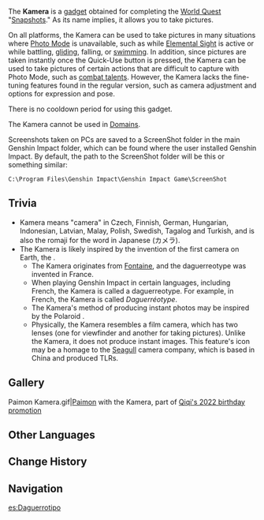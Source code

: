 {{About||the gadget that takes pictures with a hazy border|Special Kamera|the event-only gadget|Kurious Kamera}}
{{Item Infobox
|id           = 220018
|image        = Item Kamera.png
|type         = Gadgets
|invCategory  = Gadgets
|rarity       = 4
|effect       = Allows pictures to be taken anywhere, even while fighting. Has no cooldown period.
|description  = A convenient tool that records and saves images upon use.<br />A special item from [[Fontaine]] that can record images. People and places to remember must come aplenty for a Traveler roaming the world.
|source1      = Reward from [[Snapshots]] [[World Quest]]
|reusable     = Yes
|usage        = Quick Use
|memento      = No
}}
The '''Kamera''' is a [[gadget]] obtained for completing the [[World Quest]] "[[Snapshots]]." As its name implies, it allows you to take pictures.

On all platforms, the Kamera can be used to take pictures in many situations where [[Photo Mode]] is unavailable, such as while [[Elemental Sight]] is active or while battling, [[gliding]], falling, or [[swimming]]. In addition, since pictures are taken instantly once the Quick-Use button is pressed, the Kamera can be used to take pictures of certain actions that are difficult to capture with Photo Mode, such as [[Talents#Combat Talents|combat talent]]s. However, the Kamera lacks the fine-tuning features found in the regular version, such as camera adjustment and options for expression and pose.

There is no cooldown period for using this gadget.

The Kamera cannot be used in [[Domains]].

Screenshots taken on PCs are saved to a ScreenShot folder in the main Genshin Impact folder, which can be found where the user installed Genshin Impact. By default, the path to the ScreenShot folder will be this or something similar:
 C:\Program Files\Genshin Impact\Genshin Impact Game\ScreenShot

==Trivia==
* Kamera means "camera" in Czech, Finnish, German, Hungarian, Indonesian, Latvian, Malay, Polish, Swedish,  Tagalog and Turkish, and is also the romaji for the word in Japanese (カメラ).
* The Kamera is likely inspired by the invention of the first camera on Earth, the {{w|daguerreotype}}.
** The Kamera originates from [[Fontaine]], and the daguerreotype was invented in France.
** When playing Genshin Impact in certain languages, including French, the Kamera is called a daguerreotype. For example, in French, the Kamera is called ''Daguerréotype''.
**The Kamera's method of producing instant photos may be inspired by the Polaroid {{w|Instant camera|instant cameras}}.
**Physically, the Kamera resembles a {{w|Twin-lens reflex camera|twin-lens reflex}} film camera, which has two lenses (one for viewfinder and another for taking pictures). Unlike the Kamera, it does not produce instant images.  This feature's icon may be a homage to the [http://camera-wiki.org/wiki/Seagull Seagull] camera company, which is based in China and produced TLRs.

==Gallery==
<gallery hideaddbutton="true" captionalign="center">
Paimon Kamera.gif|[[Paimon]] with the Kamera, part of [https://bbs.mihoyo.com/ys/article/18321084 Qiqi's 2022 birthday promotion]
</gallery>

==Other Languages==
{{Other Languages
|en      = Kamera
|zhs     = 留影机
|zhs_rm  = Liúyǐng-jī
|zht     = 留影機
|zht_rm  = Liúyǐng-jī
|zh_tl   = Photograph Machine
|ja      = 写真機
|ja_rm   = Shashin-ki
|ja_tl   = Photograph Machine
|ko      = {{tt|사진기|寫眞機}}
|ko_rm   = Sajingi
|ko_tl   = Camera
|es      = Daguerrotipo
|es_tl   = Daguerreotype
|fr      = Daguerréotype
|fr_tl   = Daguerreotype
|ru      = Фотокамера
|ru_tl   = Camera
|th      = กล่องถ่ายรูป
|th_rm   = Klong Thai Rup
|th_tl   = Photo-Taking Box
|vi      = Máy {{tt|Ảnh|影}}
|vi_tl   = Camera
|de      = Fotoapparat
|de_tl   = Camera
|id      = Kamera
|pt      = Aparelho Fotográfico
|pt_tl   = Photographic Device
}}

==Change History==
{{Change History|1.2}}
<!--
==References==
{{Reflist}}-->

==Navigation==
{{Gadget Navbox}}

[[es:Daguerrotipo]]